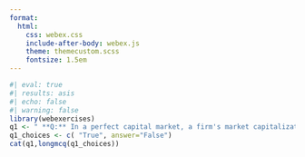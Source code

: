 ```yaml
---
format:
  html:
    css: webex.css
    include-after-body: webex.js
    theme: themecustom.scss
    fontsize: 1.5em
---
```

```r
#| eval: true
#| results: asis
#| echo: false
#| warning: false
library(webexercises)
q1 <- " **Q:** In a perfect capital market, a firm's market capitalization would change when it borrows to repurchase shares. "
q1_choices <- c( "True", answer="False")
cat(q1,longmcq(q1_choices))
```

